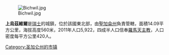 [[Image:Bichwil.jpg|right]]

'''上烏茲維爾'''是[[瑞士|瑞士]]的城鎮，位於該國東北部，由[[聖加侖州|聖加侖州]]負責管轄，面積14.09平方公里，海拔高度560米，2011年人口5,922，四成半人口信奉[[羅馬天主教|羅馬天主教]]，人口密度每平方公里420人。

{{Authority control}}
{{Switzerland-geo-stub}}
[[Category:圣加仑州的市镇|Category:圣加仑州的市镇]]